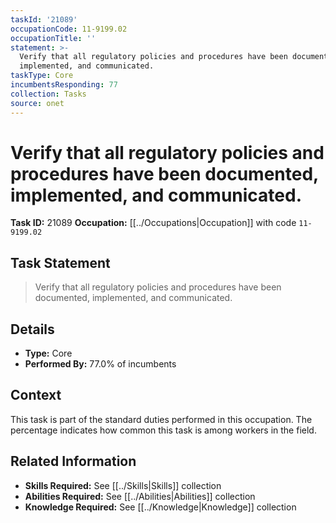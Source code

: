 ```yaml
---
taskId: '21089'
occupationCode: 11-9199.02
occupationTitle: ''
statement: >-
  Verify that all regulatory policies and procedures have been documented,
  implemented, and communicated.
taskType: Core
incumbentsResponding: 77
collection: Tasks
source: onet
---
```

# Verify that all regulatory policies and procedures have been documented, implemented, and communicated.

**Task ID:** 21089
**Occupation:** [[../Occupations|Occupation]] with code `11-9199.02`

## Task Statement

> Verify that all regulatory policies and procedures have been documented, implemented, and communicated.

## Details

- **Type:** Core
- **Performed By:** 77.0% of incumbents

## Context

This task is part of the standard duties performed in this occupation. The percentage indicates how common this task is among workers in the field.

## Related Information

- **Skills Required:** See [[../Skills|Skills]] collection
- **Abilities Required:** See [[../Abilities|Abilities]] collection
- **Knowledge Required:** See [[../Knowledge|Knowledge]] collection

